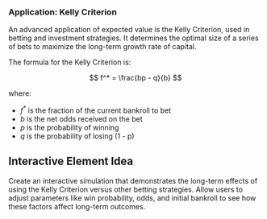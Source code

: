 
### Application: Kelly Criterion

An advanced application of expected value is the Kelly Criterion, used in betting and investment strategies. It determines the optimal size of a series of bets to maximize the long-term growth rate of capital.

The formula for the Kelly Criterion is:

$$ f^* = \frac{bp - q}{b} $$

where:

- $f^*$ is the fraction of the current bankroll to bet
- $b$ is the net odds received on the bet
- $p$ is the probability of winning
- $q$ is the probability of losing (1 - p)

::: {.callout-tip}
## Interactive Element Idea

Create an interactive simulation that demonstrates the long-term effects of using the Kelly Criterion versus other betting strategies. Allow users to adjust parameters like win probability, odds, and initial bankroll to see how these factors affect long-term outcomes.
:::